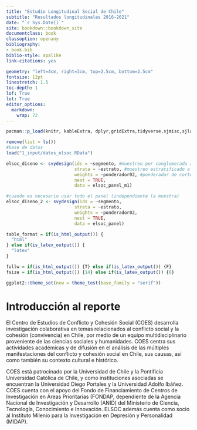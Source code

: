 ```yaml
--- 
title: "Estudio Longitudinal Social de Chile"
subtitle: "Resultados longitudinales 2016-2021"
date: "`r Sys.Date()`"
site: bookdown::bookdown_site
documentclass: book
classoption: openany
bibliography:
- book.bib
biblio-style: apalike
link-citations: yes

geometry: "left=4cm, right=3cm, top=2.5cm, bottom=2.5cm"
fontsize: 12pt
linestretch: 1.5
toc-depth: 1
lof: True
lot: True
editor_options: 
  markdown: 
    wrap: 72
---
```


```r
pacman::p_load(knitr, kableExtra, dplyr,gridExtra,tidyverse,sjmisc,sjlabelled,sticky,ggrepel,ggalluvial,survey,spatstat,readxl,forcats, gtools)
```

```r
remove(list = ls())
#base de datos
load("1_input/datos_elsoc.RData")      
```

```r
elsoc_diseno <- svydesign(ids = ~segmento, #muestreo por conglomerado a nivel de manzanas (segmento)
                          strata = ~estrato, #muestreo estratificado a nivel ciudad (estato)
                          weights = ~ponderador02, #ponderador de corte transversal
                          nest = TRUE,
                          data = elsoc_panel_m1)

#cuando es necesario usar todo el panel (independiente la muestra)
elsoc_diseno_2 <- svydesign(ids = ~segmento,
                          strata = ~estrato, 
                          weights = ~ponderador02,
                          nest = TRUE,
                          data = elsoc_panel)
```

```r
table_format = if(is_html_output()) {
  "html"
} else if(is_latex_output()) {
  "latex" 
}

fullw = if(is_html_output()) {T} else if(is_latex_output()) {F}
fsize = if(is_html_output()) {14} else if(is_latex_output()) {8}

ggplot2::theme_set(new = theme_test(base_family = "serif"))
```

# Introducción al reporte


El Centro de Estudios de Conflicto y Cohesión Social (COES) desarrolla investigación colaborativa en temas relacionados al conflicto social y la cohesión (convivencia) en Chile, por medio de un equipo multidisciplinario proveniente de las ciencias sociales y humanidades. COES centra sus actividades académicas y de difusión en el análisis de las múltiples manifestaciones del conflicto y cohesión social en Chile, sus causas, así como también su contexto cultural e histórico.


COES está patrocinado por la Universidad de Chile y la Pontificia Universidad Católica de Chile, y como instituciones asociadas se encuentran la Universidad Diego Portales y la Universidad Adolfo Ibáñez. COES cuenta con el apoyo del Fondo de Financiamiento de Centros de Investigación en Áreas Prioritarias (FONDAP, dependiente de la Agencia Nacional de Investigación y Desarrollo (ANID) del Ministerio de Ciencia, Tecnología, Conocimiento e Innovación. ELSOC además cuenta como socio al Instituto Milenio para la Investigación en Depresión y Personalidad (MIDAP).


